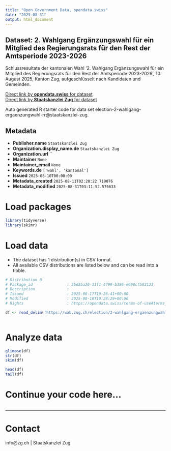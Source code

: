 ```yaml
---
title: "Open Government Data, opendata.swiss"
date: "2025-08-31"
output: html_document
---
```


## Dataset: 2. Wahlgang Ergänzungswahl für ein Mitglied des Regierungsrats für den Rest der Amtsperiode 2023-2026

Schlussresultate der kantonalen Wahl '2. Wahlgang Ergänzungswahl für ein Mitglied des Regierungsrats für den Rest der Amtsperiode 2023-2026', 10. August 2025, Kanton Zug, aufgeschlüsselt nach Kandidaten und Gemeinden.

[Direct link by **opendata.swiss** for dataset](https://opendata.swiss/de/dataset/2-wahlgang-erganzungswahl-fur-ein-mitglied-des-regierungsrats-fur-den-rest-der-amtspe-2023-2026)<br>
[Direct link by **Staatskanzlei Zug** for dataset](https://wab.zug.ch/election/2-wahlgang-ergaenzungwahl-rr/data)

Auto generated R starter code for data set election-2-wahlgang-ergaenzungwahl-rr@staatskanzlei-zug.

## Metadata

- **Publisher.name** `Staatskanzlei Zug`
- **Organization.display_name.de** `Staatskanzlei Zug`
- **Organization.url** ``
- **Maintainer** `None`
- **Maintainer_email** `None`
- **Keywords.de** `['wahl', 'kantonal']`
- **Issued** `2025-08-10T00:00:00`
- **Metadata_created** `2025-08-11T02:28:22.719076`
- **Metadata_modified** `2025-08-31T03:11:52.576633`


# Load packages

```r

library(tidyverse)
library(skimr)

```

# Load data

-   The dataset has 1 distribution(s) in CSV format.
-   All available CSV distributions are listed below and can be read into a tibble.

```r

# Distribution 0
# Package_id               : 3bd3ba26-11f1-4799-b386-e990cf502123
# Description              : 
# Issued                   : 2025-06-17T10:26:41+00:00
# Modified                 : 2025-08-10T10:28:29+00:00
# Rights                   : https://opendata.swiss/terms-of-use#terms_by

df <- read_delim('https://wab.zug.ch/election/2-wahlgang-ergaenzungwahl-rr/data-csv')



```

# Analyze data

```r

glimpse(df)
str(df)
skim(df)

head(df)
tail(df)

```

# Continue your code here...

```r

```

------------------------------------------------------------------------

# Contact

info@zg.ch | Staatskanzlei Zug
